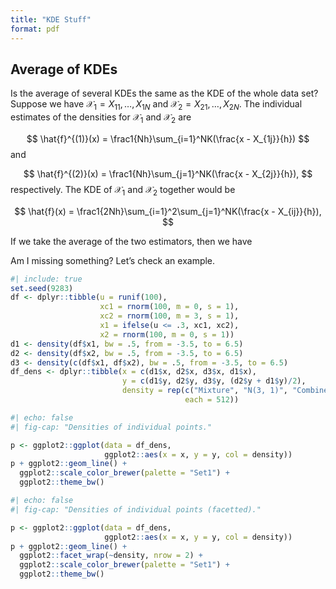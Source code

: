 ```yaml
---
title: "KDE Stuff"
format: pdf
---
```


## Average of KDEs

Is the average of several KDEs the same as the KDE of the whole data set? Suppose we have $\mathcal{X}_1 = X_{11}, \dots, X_{1N}$ and $\mathcal{X}_2 =X_{21}, \dots, X_{2N}$. The individual estimates of the densities for $\mathcal{X}_1$ and $\mathcal{X}_2$ are

$$
\hat{f}^{(1)}(x) = \frac1{Nh}\sum_{i=1}^NK(\frac{x - X_{1j}}{h})
$$
and

$$
\hat{f}^{(2)}(x) = \frac1{Nh}\sum_{j=1}^NK(\frac{x - X_{2j}}{h}),
$$
respectively. The KDE of $\mathcal{X}_1$ and $\mathcal{X}_2$ together would be

$$
\hat{f}(x) = \frac1{2Nh}\sum_{i=1}^2\sum_{j=1}^NK(\frac{x - X_{ij}}{h}),
$$

If we take the average of the two estimators, then we have  

\begin{equation}
\begin{split}
\hat{f}^{(1, 2)}(x)  & = \frac12 (\hat{f}^{(1)}(x) + \hat{f}^{(2)}(x))  \\
 & = \frac12 \left[\frac1{Nh}\left(\sum_{j=1}^NK(\frac{x - X_{1j}}{h}) + \sum_{j=1}^NK(\frac{x - X_{1j}}{h})\right)\right] \\
 & = \hat{f}(x).
\end{split}
\end{equation}

Am I missing something? Let's check an example. 


```r
#| include: true
set.seed(9283)
df <- dplyr::tibble(u = runif(100),
                    xc1 = rnorm(100, m = 0, s = 1),
                    xc2 = rnorm(100, m = 3, s = 1),
                    x1 = ifelse(u <= .3, xc1, xc2),
                    x2 = rnorm(100, m = 0, s = 1))
d1 <- density(df$x1, bw = .5, from = -3.5, to = 6.5)
d2 <- density(df$x2, bw = .5, from = -3.5, to = 6.5)
d3 <- density(c(df$x1, df$x2), bw = .5, from = -3.5, to = 6.5)
df_dens <- dplyr::tibble(x = c(d1$x, d2$x, d3$x, d1$x),
                         y = c(d1$y, d2$y, d3$y, (d2$y + d1$y)/2),
                         density = rep(c("Mixture", "N(3, 1)", "Combined", "Average"), 
                                       each = 512))
```
```r
#| echo: false
#| fig-cap: "Densities of individual points."

p <- ggplot2::ggplot(data = df_dens, 
                     ggplot2::aes(x = x, y = y, col = density))
p + ggplot2::geom_line() +
  ggplot2::scale_color_brewer(palette = "Set1") +
  ggplot2::theme_bw()
```

```r
#| echo: false
#| fig-cap: "Densities of individual points (facetted)."

p <- ggplot2::ggplot(data = df_dens, 
                     ggplot2::aes(x = x, y = y, col = density))
p + ggplot2::geom_line() +
  ggplot2::facet_wrap(~density, nrow = 2) +
  ggplot2::scale_color_brewer(palette = "Set1") +
  ggplot2::theme_bw()
```
